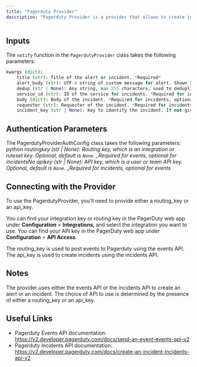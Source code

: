 ```yaml
---
title: "Pagerduty Provider"
description: "Pagerduty Provider is a provider that allows to create incidents or post events to Pagerduty."
---
```


## Inputs

The `notify` function in the `PagerdutyProvider` class takes the following parameters:

```python
kwargs (dict):
    title (str): Title of the alert or incident. *Required*
    alert_body (str): UTF-8 string of custom message for alert. Shown in incident body for events, and in the body for incidents. *Required for events, optional for incidents*
    dedup (str | None): Any string, max 255 characters, used to deduplicate alerts for events. *Required for events, optional for incidents*
    service_id (str): ID of the service for incidents. *Required for incidents, optional for events*
    body (dict): Body of the incident. *Required for incidents, optional for events*
    requester (str): Requester of the incident. *Required for incidents, optional for events*
    incident_key (str | None): Key to identify the incident. If not given, a UUID will be generated. *Required for incidents, optional for events*
```

## Authentication Parameters

The PagerdutyProviderAuthConfig class takes the following parameters:
python
routing*key (str | None): Routing key, which is an integration or ruleset key. Optional, default is `None`. \_Required for events, optional for incidents*_No
api*key (str | None): API key, which is a user or team API key. Optional, default is `None`. \_Required for incidents, optional for events*_

## Connecting with the Provider

To use the PagerdutyProvider, you'll need to provide either a routing_key or an api_key.

You can find your integration key or routing key in the PagerDuty web app under **Configuration** > **Integrations**, and select the integration you want to use.
You can find your API key in the PagerDuty web app under **Configuration** > **API Access**.

The routing_key is used to post events to Pagerduty using the events API.
The api_key is used to create incidents using the incidents API.

## Notes

The provider uses either the events API or the incidents API to create an alert or an incident. The choice of API to use is determined by the presence of either a routing_key or an api_key.

## Useful Links

- Pagerduty Events API documentation: https://v2.developer.pagerduty.com/docs/send-an-event-events-api-v2
- Pagerduty Incidents API documentation: https://v2.developer.pagerduty.com/docs/create-an-incident-incidents-api-v2
